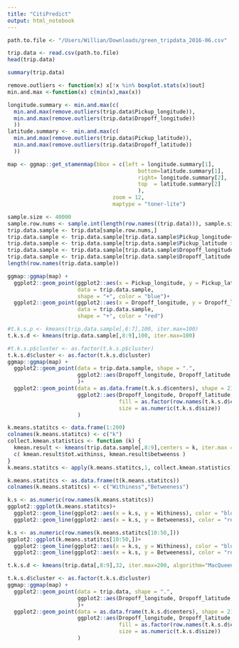 ```yaml
---
title: "CitiPredict"
output: html_notebook
---
```


```r
path.to.file <- "/Users/Willian/Downloads/green_tripdata_2016-06.csv"
```

```r
trip.data <- read.csv(path.to.file)
head(trip.data)
```

```r
summary(trip.data)
```

```r
remove.outliers <- function(x) x[!x %in% boxplot.stats(x)$out]
min.and.max <-function(x) c(min(x),max(x))
```
```r
longitude.summary <- min.and.max(c(
  min.and.max(remove.outliers(trip.data$Pickup_longitude)),
  min.and.max(remove.outliers(trip.data$Dropoff_longitude)) 
  ))
latitude.summary <-  min.and.max(c(
  min.and.max(remove.outliers(trip.data$Pickup_latitude)),
  min.and.max(remove.outliers(trip.data$Dropoff_latitude)) 
  ))
```

```r
map <- ggmap::get_stamenmap(bbox = c(left = longitude.summary[1],
                                         bottom=latitude.summary[1],
                                         right= longitude.summary[2],
                                         top  = latitude.summary[2]
                                         ),
                                 zoom = 12,
                                 maptype = "toner-lite")
```
```r
sample.size <- 40000
sample.row.nums <- sample.int(length(row.names((trip.data))), sample.size)
trip.data.sample <- trip.data[sample.row.nums,]
trip.data.sample <- trip.data.sample[trip.data.sample$Pickup_longitude<0,]
trip.data.sample <- trip.data.sample[trip.data.sample$Pickup_latitude >0,]
trip.data.sample <- trip.data.sample[trip.data.sample$Dropoff_longitude<0,]
trip.data.sample <- trip.data.sample[trip.data.sample$Dropoff_latitude >0,]
length(row.names(trip.data.sample))
```

```r
ggmap::ggmap(map) + 
  ggplot2::geom_point(ggplot2::aes(x = Pickup_longitude, y = Pickup_latitude),
                      data = trip.data.sample,
                      shape = "+", color = "blue")+
  ggplot2::geom_point(ggplot2::aes(x = Dropoff_longitude, y = Dropoff_latitude),
                      data = trip.data.sample,
                      shape = "+", color = "red")
```

```r
#t.k.s.p <- kmeans(trip.data.sample[,6:7],100, iter.max=100)
t.k.s.d <- kmeans(trip.data.sample[,8:9],100, iter.max=100)
```
```r
#t.k.s.p$cluster <- as.factor(t.k.s.p$cluster)
t.k.s.d$cluster <- as.factor(t.k.s.d$cluster)
ggmap::ggmap(map) + 
  ggplot2::geom_point(data = trip.data.sample, shape = ".",
                      ggplot2::aes(Dropoff_longitude, Dropoff_latitude, color = t.k.s.d$cluster)
                      )+
  ggplot2::geom_point(data = as.data.frame(t.k.s.d$centers), shape = 21,
                      ggplot2::aes(Dropoff_longitude, Dropoff_latitude,
                                   fill = as.factor(row.names(t.k.s.d$centers)),
                                   size = as.numeric(t.k.s.d$size))
                      )
```

```r
k.means.statitcs <- data.frame(1:200)
colnames(k.means.statitcs) <- c("k")
collect.kmean.statistics <- function (k) {
  kmean.result <- kmeans(trip.data.sample[,8:9],centers = k, iter.max = max(100,k*2), algorithm="MacQueen")
  c( kmean.result$tot.withinss, kmean.result$betweenss )
}
k.means.statitcs <- apply(k.means.statitcs,1, collect.kmean.statistics)
```
```r
k.means.statitcs <- as.data.frame(t(k.means.statitcs))
colnames(k.means.statitcs) <- c("Withiness","Betweeness")
```

```r
k.s <- as.numeric(row.names(k.means.statitcs))
ggplot2::ggplot(k.means.statitcs)+
  ggplot2::geom_line(ggplot2::aes(x = k.s, y = Withiness), color = "blue")+
  ggplot2::geom_line(ggplot2::aes(x = k.s, y = Betweeness), color = "red")
```

```r
k.s <- as.numeric(row.names(k.means.statitcs[10:50,]))
ggplot2::ggplot(k.means.statitcs[10:50,])+
  ggplot2::geom_line(ggplot2::aes(x = k.s, y = Withiness), color = "blue")+
  ggplot2::geom_line(ggplot2::aes(x = k.s, y = Betweeness), color = "red")
```

```r
t.k.s.d <- kmeans(trip.data[,8:9],32, iter.max=200, algorithm="MacQueen")

t.k.s.d$cluster <- as.factor(t.k.s.d$cluster)
ggmap::ggmap(map) + 
  ggplot2::geom_point(data = trip.data, shape = ".",
                      ggplot2::aes(Dropoff_longitude, Dropoff_latitude, color = as.factor(t.k.s.d$cluster))
                      )+
  ggplot2::geom_point(data = as.data.frame(t.k.s.d$centers), shape = 21,
                      ggplot2::aes(Dropoff_longitude, Dropoff_latitude,
                                   fill = as.factor(row.names(t.k.s.d$centers)),
                                   size = as.numeric(t.k.s.d$size))
                      )
```
